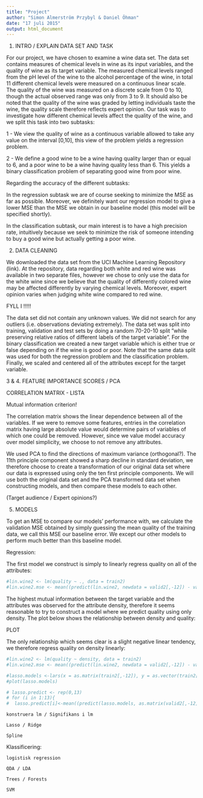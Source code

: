```yaml
---
title: "Project"
author: "Simon Almerström Przybyl & Daniel Öhman"
date: "17 juli 2015"
output: html_document
---
```


1. INTRO / EXPLAIN DATA SET AND TASK

For our project, we have chosen to examine a wine data set. The data set contains measures of chemical levels in wine as its input variables, and the quality of wine as its target variable. The measured chemical levels ranged from the pH level of the wine to the alcohol percentage of the wine, in total 11 different chemical levels were measured on a continuous linear scale. The quality of the wine was measured on a discrete scale from 0 to 10, though the actual observed range was only from 3 to 9. It should also be noted that the quality of the wine was graded by letting individuals taste the wine, the quality scale therefore reflects expert opinion. Our task was to investigate how different chemical levels affect the quality of the wine, and we split this task into two subtasks:

1 - We view the quality of wine as a continuous variable allowed to take any value on the interval [0,10], this view of the problem yields a regression problem.

2 - We define a good wine to be a wine having quality larger than or equal to 6, and a poor wine to be a wine having quality less than 6. This yields a binary classification problem of separating good wine from poor wine.

Regarding the accuracy of the different subtasks:

In the regression subtask we are of course seeking to minimize the MSE as far as possible. Moreover, we definitely want our regression model to give a lower MSE than the MSE we obtain in our baseline model (this model will be specified shortly).

In the classification subtask, our main interest is to have a high precision rate, intuitively because we seek to minimize the risk of someone intending to buy a good wine but actually getting a poor wine.


2. DATA CLEANING

We downloaded the data set from the UCI Machine Learning Repository (link). At the repository, data regarding both white and red wine was available in two separate files, however we chose to only use the data for the white wine since we believe that the quality of differently colored wine may be affected differently by varying chemical levels. Moreover, expert opinion varies when judging white wine compared to red wine.

FYLL I !!!!!

The data set did not contain any unknown values. We did not search for any outliers (i.e. observations deviating extremely). The data set was split into training, validation and test sets by doing a random 70-20-10 split ”while preserving relative ratios of different labels of the target variable”. For the binary classification we created a new target variable which is either true or false depending on if the wine is good or poor. Note that the same data split was used for both the regression problem and the classification problem. Finally, we scaled and centered all of the attributes except for the target variable.

3 & 4. FEATURE IMPORTANCE SCORES / PCA

CORRELATION MATRIX - LISTA

Mutual information criterion!

The correlation matrix shows the linear dependence between all of the variables. If we were to remove some features, entries in the correlation matrix having large absolute value would determine pairs of variables of which one could be removed. However, since we value model accuracy over model simplicity, we choose to not remove any attributes.

We used PCA to find the directions of maximum variance (orthogonal?). The 11th principle component showed a sharp decline in standard deviation, we therefore choose to create a transformation of our original data set where our data is expressed using only the ten first principle components. We will use both the original data set and the PCA transformed data set when constructing models, and then compare these models to each other.

(Target audience / Expert opinions?)

5. MODELS

To get an MSE to compare our models’ performance with, we calculate the validation MSE obtained by simply guessing the mean quality of the training data, we call this MSE our baseline error. We except our other models to perform much better than this baseline model.

Regression:

The first model we construct is simply to linearly regress quality on all of the attributes:

```r
#lin.wine2 <- lm(quality ~ ., data = train2)
#lin.wine2.mse <- mean((predict(lin.wine2, newdata = valid2[,-12]) - valid2[,12])^2)
```

The highest mutual information between the target variable and the attributes was observed for the attribute density, therefore it seems reasonable to try to construct a model where we predict quality using only density. The plot below shows the relationship between density and quality:

PLOT

The only relationship which seems clear is a slight negative linear tendency, we therefore regress quality on density linearly:

```r
#lin.wine2 <- lm(quality ~ density, data = train2)
#lin.wine2.mse <- mean((predict(lin.wine2, newdata = valid2[,-12]) - valid2[,12])^2)
```



```r
#lasso.models <-lars(x = as.matrix(train2[,-12]), y = as.vector(train2[,12]), type = "lasso")
#plot(lasso.models)

# lasso.predict <- rep(0,13)
# for (i in 1:13){
#  lasso.predict[i]<-mean((predict(lasso.models, as.matrix(valid2[,-12]))$fit[,i] - #valid2[,12])^2)}
```

	konstruera lm / Signifikans i lm

	Lasso / Ridge

	Spline

Klassificering:

	logistisk regression

	QDA / LDA

	Trees / Forests

	SVM